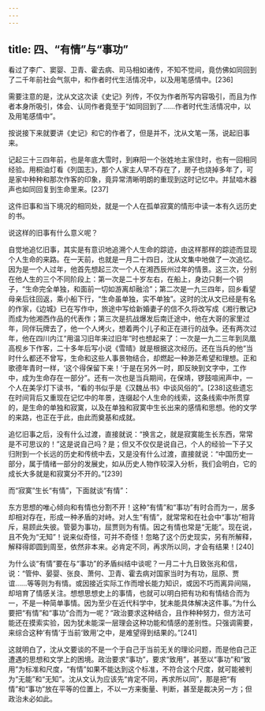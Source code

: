 ```yaml
---
---
---
```

title: 四、“有情”与“事功”
---




看过了李广、窦婴、卫青、霍去病、司马相如诸传，不知不觉间，竟仿佛如同回到了二千年前社会气氛中，和作者时代生活情况中，以及用笔感情中。[236]

需要注意的是，沈从文这次读《史记》列传，不仅为作者所写内容吸引，而且为作者本身所吸引，体会、认同作者竟至于“如同回到了……作者时代生活情况中，以及用笔感情中”。

按说接下来就要讲《史记》和它的作者了，但是并不，沈从文笔一荡，说起旧事来。

记起三十三四年前，也是年底大雪时，到麻阳一个张姓地主家住时，也有一回相同经验。用桐油灯看《列国志》，那个人家主人早不存在了，房子也烧掉多年了，可是家中种种和那次作客的印象，竟异常清晰明朗的重现到这时记忆中。并鼠啮木器声也如同回复到生命里来。[237]

这件旧事和当下境况的相同处，就是一个人在孤单寂寞的情形中读一本有久远历史的书。

说这样的旧事有什么意义呢？

自觉地追忆旧事，其实是有意识地追溯个人生命的踪迹，由这样那样的踪迹而显现个人生命的来路。在一天前，也就是一月二十四日，沈从文集中地做了一次追忆。因为是一个人过年，他首先想起三次一个人在湘西辰州过年的情景。这三次，分别在他人生的三个不同阶段上：第一次是二十岁左右，在船上，身边只剩一个铜子，“生命完全单独，和面前一切如游离却融洽”；第二次是一九三四年，回乡看望母亲后往回返，乘小船下行，“生命虽单独，实不单独”。这时的沈从文已经是有名的作家，《边城》已在写作中，旅途中写给新婚妻子的信不久将改写成《湘行散记》而成为他湘西作品的代表作；第三次是抗战爆发后南迁途中，他在大哥的家里过年，同伴玩牌去了，他一个人烤火，想着两个儿子和正在进行的战争。还有两次过年，他在四川内江“用温习旧年来过旧年”时也想起来了：一次是一九二三年到凤凰高枧乡下作客，二十多年后写小说《雪晴》就是根据这次经历。还在当兵的他“当时什么都还不曾写，生命和这些人事景物结合，却燃起一种渺茫希望和理想。正和歌德年青时一样，‘这个得保留下来！’于是在另外一时，即反映到文字中，工作中，成为生命存在一部分”。还有一次也是当兵期间，在保靖，锣鼓喧闹声中，一个人在美孚灯下读书，“看的书似乎是《汉魏丛书》中谈风俗的”。[238]这些遗忘在时间背后又重现在记忆中的年景，连缀起个人生命的线索，这条线索中所贯穿的，是生命的单独和寂寞，以及在单独和寂寞中生长出来的感情和思想。他的文学的来路，也正在于此，由此而奠基和成就。

追忆旧事之后，没有什么过渡，直接就说：“换言之，就是寂寞能生长东西，常常是不可思议的！”这是说自己吗？是；但又不仅仅是说自己，个人的经验一下子又归附到一个长远的历史和传统中去，又是没有什么过渡，直接就说：“中国历史一部分，属于情绪一部分的发展史，如从历史人物作较深入分析，我们会明白，它的成长大多就是和寂寞分不开的。”[239]

而“寂寞”生长“有情”，下面就谈“有情”：

东方思想的唯心倾向和有情也分割不开！这种“有情”和“事功”有时合而为一，居多却相对存在，形成一种矛盾的对峙。对人生“有情”，就常常和在社会中“事功”相背斥，易顾此失彼。管晏为事功，屈贾则为有情。因之有情也常是“无能”。现在说，且不免为“无知”！说来似奇怪，可并不奇怪！忽略了这个历史现实，另有所解释，解释得即圆到周至，依然非本来。必肯定不同，再求所以同，才会有结果！[240]

为什么谈“有情”要在与“事功”的矛盾纠结中谈呢？一月二十九日致张兆和信，说：“管仲、晏婴、张良、萧何、卫青、霍去病对国家当时为有功，屈原、贾谊……等等则为有情。或因接近实际工作而增长能力知识，或因不巧而离异间隔，却培育了情感关注。想想思想史上的事情，也就可以明白把有功和有情结合而为一，不是一种简单事情。因为至少在近代科学中，犹未能具体解决这件事。”为什么要把“有情”和“事功”合而为一呢？“政治要求这种结合，且作种种努力，但方法可能还在摸索实验，因为犹未能深一层理会这种功能和情感的差别性。只强调需要，来综合这种‘有情’于当前‘致用’之中，是难望得到结果的。”[241]

这就明白了，沈从文要谈的不是一个于自己于当前无关的理论问题，而是他自己正遭遇的思想和文学上的困境。政治要求“事功”，要求“致用”，甚至以“事功”和“致用”为标准和尺度，“有情”如果不能达到这个标准，不符合这个尺度，就可能被判为“无能”和“无知”。沈从文认为应该先“肯定不同，再求所以同”，那是把“有情”和“事功”放在平等的位置上，不以一方来衡量、判断，甚至是裁决另一方；但政治未必如此。